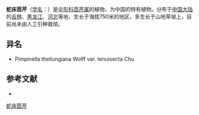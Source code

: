 {{NoteTA|G1=LS}}
{{Speciesbox
| name = 蛇床茴芹
| status = 
| status_system = 
| image = 
| genus = Pimpinella
| species = cnidioides
| authority = H. H. Pearson ex H. Wolff in Fedde
}}

'''蛇床茴芹'''（[[学名|学名]]：{{lang|la|''Pimpinella cnidioides''}}）是[[伞形科|伞形科]][[茴芹属|茴芹属]]的植物，为中国的特有植物。分布于[[中国大陆|中国大陆]]的[[吉林|吉林]]、[[黑龙江|黑龙江]]、[[河北|河北]]等地，生长于海拔750米的地区，多生长于山地草坡上，目前尚未由人工引种栽培。

== 异名 ==
* Pimpinella thellungiana Wolff var. tenuisecta Chu

== 参考文献 ==
<div class="references-small">
* {{cite web| url =http://www.bioinfo.cn/db05/KmzwSpecies.php?action=view&id=23002| title =蛇床茴芹| work =《中国高等植物数据库全库》| publisher =中国科学院微生物研究所| author =昆明植物研究所| accessdate =2009-02-25| deadurl =yes| archiveurl =https://web.archive.org/web/20160305022200/http://www.bioinfo.cn/db05/KmzwSpecies.php?action=view&id=23002| archivedate =2016-03-05| df =}}
</div>
{{Taxonbar|from=Q15231931}}

[[Category:茴芹属|蛇床茴芹]]


{{Apiales-stub}}